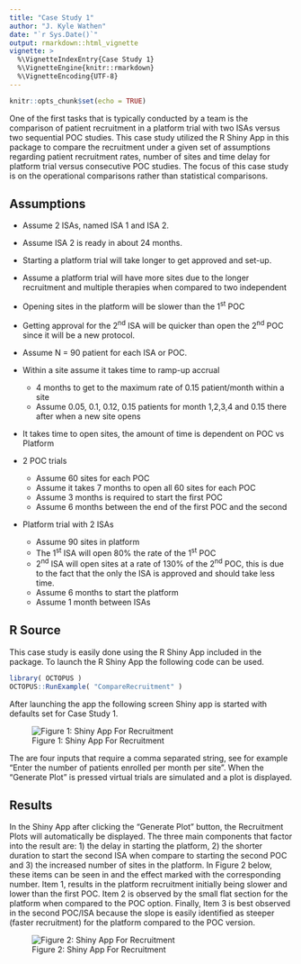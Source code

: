 ```yaml
---
title: "Case Study 1"
author: "J. Kyle Wathen"
date: "`r Sys.Date()`"
output: rmarkdown::html_vignette
vignette: >
  %\VignetteIndexEntry{Case Study 1}
  %\VignetteEngine{knitr::rmarkdown}
  %\VignetteEncoding{UTF-8}
---
```


```r
knitr::opts_chunk$set(echo = TRUE)
```

One of the first tasks that is typically conducted by a team is the comparison of patient recruitment in a platform trial with two ISAs versus two sequential POC studies.  This case study utilized the R Shiny App in this package to compare the recruitment under a given set of assumptions regarding patient recruitment rates, number of sites and time delay for platform trial versus consecutive POC studies.  The focus of this case study is on the operational comparisons rather than statistical comparisons.   

## Assumptions 
* Assume 2 ISAs, named ISA 1 and ISA 2.
* Assume ISA 2 is ready in about 24 months.
* Starting a platform trial will take longer to get approved and set-up. 
* Assume a platform trial will have more sites due to the longer recruitment and multiple therapies when compared to two independent
* Opening sites in the platform will be slower than the 1<sup>st</sup> POC 
* Getting approval for the 2<sup>nd</sup> ISA will be quicker than open the 2<sup>nd</sup> POC since it will be a new protocol.
* Assume N = 90 patient for each ISA or POC.
* Within a site assume it takes time to ramp-up accrual
    + 4 months to get to the maximum rate of 0.15 patient/month within a site
    + Assume 0.05, 0.1, 0.12, 0.15 patients for month 1,2,3,4 and 0.15 there after when a new site opens
* It takes time to open sites, the amount of time is dependent on POC vs Platform

* 2 POC trials  
	+ Assume 60 sites for each POC
	+ Assume it takes 7 months to open all 60 sites for each POC
	+ Assume 3 months is required to start the first POC
	+ Assume 6 months between the end of the first POC and the second

* Platform trial with 2 ISAs
	+ Assume 90 sites in platform	
	+ The 1<sup>st</sup> ISA will open 80% the rate of the 1<sup>st</sup> POC
	+ 2<sup>nd</sup> ISA will open sites at a rate of 130% of the 2<sup>nd</sup> POC, this is due to the fact that the only the ISA is approved and should take less time.
	+ Assume 6 months to start the platform
	+ Assume 1 month between ISAs

## R Source
 This case study is easily done using the R Shiny App included in the package.  To launch the R Shiny App the following code can be used.
 
```r
library( OCTOPUS )
OCTOPUS::RunExample( "CompareRecruitment" )
```

After launching the app the following screen Shiny app is started with defaults set for Case Study 1.

![Figure 1: Shiny App For Recruitment](ExampleShiny1.png)


The are four inputs that require a comma separated string, see for example "Enter the number of patients enrolled per month per site".   When the "Generate Plot" is pressed virtual trials are simulated and a plot is displayed.  

## Results
In the Shiny App after clicking the "Generate Plot" button, the Recruitment Plots will automatically be displayed.  The three main components that factor into the result are: 1) the delay in starting the platform, 2) the shorter duration to start the second ISA when compare to starting the second POC and  3) the increased number of sites in the platform.   In Figure 2 below, these items can be seen in and the effect marked with the corresponding number.   Item 1, results in the platform recruitment initially being slower and lower than the first POC.   Item 2 is observed by the small flat section for the platform when compared to the POC option.   Finally, Item 3 is best observed in the second POC/ISA because the slope is easily identified as steeper (faster recruitment) for the platform compared to the POC version. 

![Figure 2: Shiny App For Recruitment](ExampleShiny2.png)


